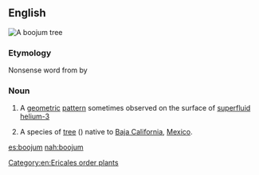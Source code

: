 ==English==
[[File:Cirio columnaris, boojum tree.jpg|thumb|right|A boojum tree]]
{{wikipedia|boojum}}
{{wikipedia|Fouquieria columnaris}}
{{wikispecies|Fouquieria columnaris}}

===Etymology===
Nonsense word from ''{{w|The Hunting of the Snark}}'' by {{w|Lewis Carroll}}

===Noun===
{{en-noun}}

# {{context|physics|lang=en}} A [[geometric]] [[pattern]] sometimes observed on the surface of [[superfluid]] [[helium-3]]
# A species of [[tree]] ({{taxlink|Fouquieria columnaris|species|noshow=1}}) native to [[Baja California]], [[Mexico]].

[[Category:en:Ericales order plants]]

[[es:boojum]]
[[nah:boojum]]